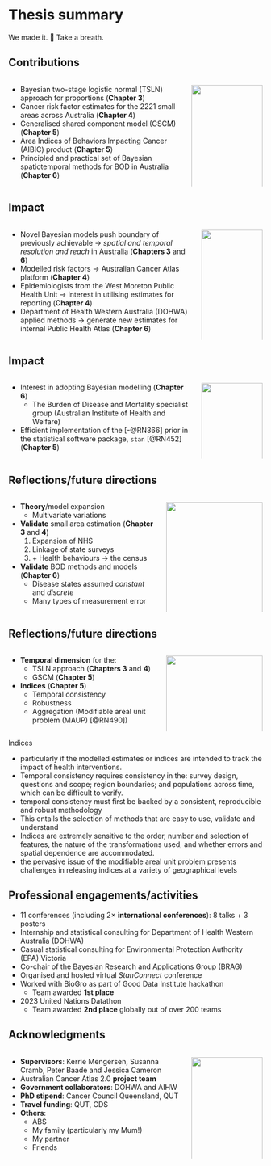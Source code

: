 <!-- ----------------------------------------------------------------- -->
# Thesis summary {background-color="#fff0a2"}

<div class="small-text">We made <span class="blB">it</span>. 🎉 Take a breath. </div>

<!-- ----------------------------------------------------------------- -->
## Contributions {.smaller}

::::: {.columns}

:::: {.column width="68%"}
::: {.incremental}
- Bayesian two-stage logistic normal (TSLN) approach for proportions <span class="small-text">(**Chapter 3**)</span>
- Cancer risk factor estimates for the 2221 small areas across Australia <span class="small-text">(**Chapter 4**)</span>
- Generalised shared component model (GSCM) <span class="small-text">(**Chapter 5**)</span>
- Area Indices of Behaviors Impacting Cancer (AIBIC) product <span class="small-text">(**Chapter 5**)</span>
- Principled and practical set of Bayesian spatiotemporal methods for BOD in Australia <span class="small-text">(**Chapter 6**)</span>
:::
::::

:::: {.column width="28%"}
![](imgs/contributions.webp){width=100% .soft-edges}

::::

:::::

<!-- ----------------------------------------------------------------- -->
## Impact {.smaller}

::::: {.columns}

:::: {.column width="72%"}
::: {.incremental}
- Novel Bayesian models <span class="blB">push boundary</span> of previously achievable $\to$ *spatial and temporal resolution and reach* in Australia <span class="small-text">(**Chapters 3** and **6**)</span>
- Modelled risk factors $\to$ <span class="blB">Australian Cancer Atlas</span> platform <span class="small-text">(**Chapter 4**)</span>
- Epidemiologists from the <span class="blB">West Moreton Public Health Unit</span> $\to$ interest in utilising estimates for reporting <span class="small-text">(**Chapter 4**)</span>
- <span class="blB">Department of Health Western Australia (DOHWA)</span> applied methods $\to$ generate new estimates for internal Public Health Atlas <span class="small-text">(**Chapter 6**)</span>
:::
::::

:::: {.column width="24%"}
![](imgs/impact.webp){width=100% .soft-edges}

::::

:::::

<!-- ----------------------------------------------------------------- -->
## Impact {.smaller}

::::: {.columns}

:::: {.column width="72%"}
::: {.incremental}
- Interest in adopting Bayesian modelling <span class="small-text">(**Chapter 6**)</span>
	- The Burden of Disease and Mortality specialist group (<span class="blB">Australian Institute of Health and Welfare</span>)
- Efficient implementation of the <span class="blB">[-@RN366] prior</span> in the statistical software package, $\texttt{stan}$ [@RN452] <span class="small-text">(**Chapter 5**)</span>
:::
::::

:::: {.column width="24%"}
![](imgs/impact.webp){width=100% .soft-edges}

::::

:::::

<!-- ----------------------------------------------------------------- 
## Limitations/reflection {.smaller}

::::: {.columns}

:::: {.column width="58%"}
::: {.incremental}
 - <span class="blB">Improving</span> spatial resolution: <span class="blR">double edged sword</span>
 - **Reliability** of small area level estimates $\to$ <span class="blR">contingent</span> on quality of validation data.
:::
::::

:::: {.column width="38%"}
![](imgs/limitations.webp){width=100% .soft-edges}

::::

:::::

::: {.notes}
Improving spatial resolution
 - better models $=$ more high-resolution estimates of health (atlas platforms).
 - introduces the challenge of navigating decision making with multidimensional health information (with uncertainty)
 - given that decision paralysis can impede effective policy, only present essential information in an easily understandable manner
 - Australian Cancer Atlas great example of this
 - Chapter 5 presents our solution. 
Reliability
- health departments (report to policymakers) proving validity becomes increasingly important and complex; possibly made more difficult with the adoption of Bayesian models. 
- Chapter 6 compares estimates from Bayesian models with those from previous approaches: solid agreement. 
- Not always possible
- survey data, for example, the ultimate, but impractical, validation dataset would be health data for the entire population.  
::: -->

<!-- ----------------------------------------------------------------- -->
## Reflections/future directions {.smaller}

::::: {.columns}

:::: {.column width="58%"}
::: {.incremental}
- **Theory**/model expansion
	- Multivariate variations
- **Validate** small area estimation <span class="small-text">(**Chapter 3** and **4**)</span>
	1. Expansion of NHS
	2. Linkage of state surveys
	3. $+$ Health behaviours $\to$ the census
- **Validate** BOD methods and models <span class="small-text">(**Chapter 6**)</span>
	- Disease states assumed *constant* and *discrete*
	- Many types of measurement error
:::
::::

:::: {.column width="38%"}
![](imgs/future_directions.webp){width=100% .soft-edges}

::::

:::::

<!-- ----------------------------------------------------------------- -->
## Reflections/future directions {.smaller}

::::: {.columns}

:::: {.column width="58%"}
::: {.incremental}
- **Temporal dimension** for the:
	- TSLN approach <span class="small-text">(**Chapters 3** and **4**)</span>
	- GSCM <span class="small-text">(**Chapter 5**)</span>
- **Indices** <span class="small-text">(**Chapter 5**)</span>
	- Temporal consistency
	- Robustness
	- Aggregation <span class="small-text">(Modifiable areal unit problem (MAUP) [@RN490])</span>
:::
::::

:::: {.column width="38%"}
![](imgs/future_directions.webp){width=100% .soft-edges}

::::

:::::

::: {.notes}
Indices

 - particularly if the modelled estimates or indices are intended to track the impact of health interventions. 
 - Temporal consistency requires consistency in the: survey design, questions and scope; region boundaries; and populations across time, which can be difficult to verify. 
 - temporal consistency must first be backed by a consistent, reproducible and robust methodology
 - This entails the selection of methods that are easy to use, validate and understand
 - Indices are extremely sensitive to the order, number and selection of features, the nature of the transformations used, and whether errors and spatial dependence are accommodated. 
 - the pervasive issue of the modifiable areal unit problem presents challenges in releasing indices at a variety of geographical levels 
:::

<!-- ----------------------------------------------------------------- -->
## Professional engagements/activities {.smaller}

::: {.incremental}
 - 11 conferences (including 2$\times$ **international conferences**): 8 talks $+$ 3 posters
 - Internship and statistical consulting for <span class="blB">Department of Health Western Australia (DOHWA)</span>
 - Casual statistical consulting for <span class="blB">Environmental Protection Authority (EPA) Victoria</span>
 - Co-chair of the <span class="blB">Bayesian Research and Applications Group (BRAG)</span>
 - Organised and hosted virtual <span class="blB">*StanConnect* conference</span>
 - Worked with BioGro as part of <span class="blB">Good Data Institute</span> hackathon
	- Team awarded **1st place**
 - <span class="blB">2023 United Nations Datathon</span>
	- Team awarded **2nd place** globally out of over 200 teams
:::
 
<!-- ----------------------------------------------------------------- -->
## Acknowledgments {.smaller}

::::: {.columns}

:::: {.column width="68%"}
- **Supervisors**: Kerrie Mengersen, Susanna Cramb, Peter Baade and Jessica Cameron
- Australian Cancer Atlas 2.0 **project team**
- **Government collaborators**: DOHWA and AIHW
- **PhD stipend**: Cancer Council Queensland, QUT
- **Travel funding**: QUT, CDS
- **Others**:
	- ABS
	- My family (particularly my <span class="blB">Mum!</span>)
	- My partner
	- Friends
::::

:::: {.column width="28%"}
![](imgs/ack.webp){width=100% .soft-edges}

::::

:::::
